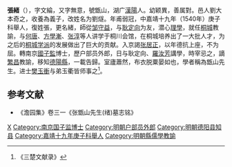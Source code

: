 '''張緒'''（{{bd|1520年||1593年|}}），字文綸，又字無意，號甑山，湖广[[漢陽|漢陽]]人。幼颖異，善属對。邑人劉大本奇之，收養為義子，改姓名为劉燧。年甫弱冠，中嘉靖十九年（1540年）庚子科舉人，復姓張，更名緒，師從[[邹守益|邹守益]]，与[[耿定向|耿定向]]为友，潜心[[理學|理學]]，就任[[桐城|桐城]]教諭，与[[何唐|何唐]]、[[方學漸|方學漸]]、[[张淳_(隆庆进士)|张淳]]等人讲学于桐川会馆，在桐城培养出了一大批人才，为之后的[[桐城派|桐城学派]]的发展做出了巨大的贡献。入京謁[[张居正|张居正]]，以年德抗上座，不为屈。轉南京[[國子監|國子監]]博士，歷户部员外郎，日与耿定向、[[羅汝芳|羅汝芳]]講學，時宰忌之，謫[[繁昌|繁昌]]教諭，移知[[德陽縣|德陽縣]]，一載告歸。室廬蕭然，布衣脱粟晏如也，學者稱為甑山先生。进士[[樊玉衝|樊玉衝]]与弟玉衢皆师事之<ref>《三楚文献录》</ref>。

==参考文献==
*《澹园集》卷三一《张甑山先生(绪)墓志铭》
{{reflist}}

{{明朝人物小作品}}
[[Category:张姓|X]]
[[Category:南京国子监博士|Category:南京国子监博士]]
[[Category:明朝户部员外郎|Category:明朝户部员外郎]]
[[Category:明朝德阳县知县|Category:明朝德阳县知县]]
[[Category:嘉靖十九年庚子科舉人|Category:嘉靖十九年庚子科舉人]]
[[Category:明朝縣儒學教諭|Category:明朝縣儒學教諭]]